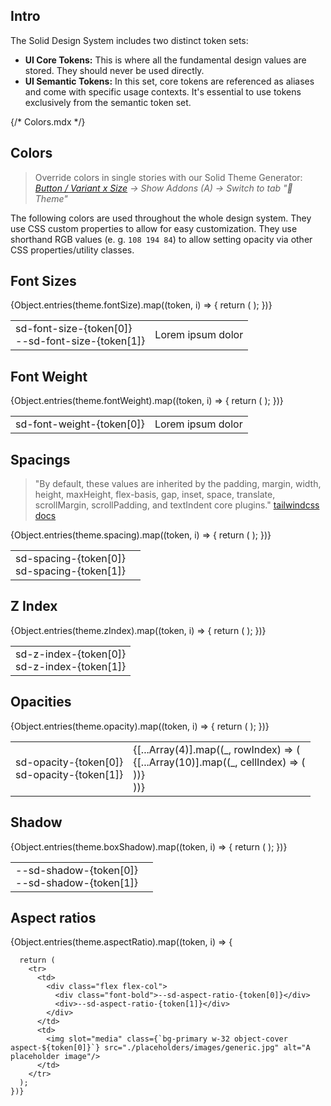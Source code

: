 ## Intro

The Solid Design System includes two distinct token sets:

- **UI Core Tokens:** This is where all the fundamental design values are stored. They should never be used directly.
- **UI Semantic Tokens:** In this set, core tokens are referenced as aliases and come with specific usage contexts. It's essential to use tokens exclusively from the semantic token set.

{/* Colors.mdx */}


<Meta title="Docs/General/Tokens" />

## Colors

> Override colors in single stories with our Solid Theme Generator: _[Button / Variant x Size](../?path=/story/components-sd-button--variant-and-size) → Show Addons (A) → Switch to tab "🎨 Theme"_

The following colors are used throughout the whole design system. They use CSS custom properties to allow for easy customization.
They use shorthand RGB values (e. g. `108 194 84`) to allow setting opacity via other CSS properties/utility classes.

<ColorPalette>
  <ColorItem title="Primary" subtitle="--sd-color-primary-{shade}" colors={theme.color.primary} />
  <ColorItem title="Accent" subtitle="--sd-color-accent-{shade}" colors={theme.color.accent} />
  <ColorItem title="Neutral" subtitle="--sd-color-neutral-{shade}" colors={theme.color.neutral} />
  <ColorItem
    title="Status"
    subtitle="--sd-color-{color}"
    colors={{ success: theme.color.success, warning: theme.color.warning }}
  />
  <ColorItem title="Error" subtitle="--sd-color-error-{shade}" colors={theme.color.error} />
  <ColorItem
    title="Risk"
    subtitle="--sd-color-{color}"
    colors={{
      low: theme.color.risk.low,
      moderate: theme.color.risk.moderate,
      increased: theme.color.risk.increased,
      high: theme.color.risk.high,
      veryhigh: theme.color.risk.veryhigh
    }}
  />
  <ColorItem
    title="Additional"
    subtitle="--sd-color-{color}"
    colors={{ black: theme.color.black, white: theme.color.white }}
  />
</ColorPalette>

## Font Sizes

<table>
  <tbody>
    {Object.entries(theme.fontSize).map((token, i) => {
      return (
        <tr>
          <td>
            <div class="font-bold">sd-font-size-{token[0]}</div>
            <div>--sd-font-size-{token[1]}</div>
          </td>
          <td>
            <div
              class={cx(
                {
                  sm: '!text-sm',
                  base: '!text-base',
                  lg: '!text-lg',
                  xl: '!text-xl',
                  '2xl': '!text-2xl',
                  '3xl': '!text-3xl',
                  '4xl': '!text-4xl'
                }[token[0]]
              )}
            >
              Lorem ipsum dolor
            </div>
          </td>
        </tr>
      );
    })}
  </tbody>
</table>

## Font Weight

<table>
  <tbody>
    {Object.entries(theme.fontWeight).map((token, i) => {
      return (
        <tr>
          <td>
            <div class="font-bold">sd-font-weight-{token[0]}</div>
          </td>
          <td>
            <div class={`font-${token[0]}`}>Lorem ipsum dolor</div>
          </td>
        </tr>
      );
    })}

  </tbody>
</table>

## Spacings

> "By default, these values are inherited by the padding, margin, width, height, maxHeight, flex-basis, gap, inset, space, translate, scrollMargin, scrollPadding, and textIndent core plugins." [tailwindcss docs](https://tailwindcss.com/docs/theme#spacing)

<table>
  <tbody>
    {Object.entries(theme.spacing).map((token, i) => {
      return (
        <tr>
          <td>
            <div class="flex flex-col">
              <div class="font-bold">sd-spacing-{token[0]}</div>
              <div>sd-spacing-{token[1]}</div>
            </div>
          </td>
          <td class="w-[calc(theme('spacing.40')+3rem)]">
            <div class={`bg-primary flex h-10 w-${token[0]}`}></div>
          </td>
        </tr>
      );
    })}
  </tbody>
</table>

## Z Index

<table>
  <tbody>
    {Object.entries(theme.zIndex).map((token, i) => {
      return (
        <tr>
          <td>
            <div class="font-bold">sd-z-index-{token[0]}</div>
            <div>sd-z-index-{token[1]}</div>
          </td>
        </tr>
      );
    })}
  </tbody>
</table>

## Opacities

<table>
  <tbody>
    {Object.entries(theme.opacity).map((token, i) => {
      return (
        <tr>
          <td>
            <div class="flex flex-col">
              <div class="font-bold">sd-opacity-{token[0]}</div>
              <div>sd-opacity-{token[1]}</div>
            </div>
          </td>
          <td>
            <div class={`flex flex-col w-32 opacity-${token[0]}`}>
              {[...Array(4)].map((_, rowIndex) => (
                <div class="flex w-full" key={rowIndex}>
                  {[...Array(10)].map((_, cellIndex) => (
                    <div
                      class={`flex-1 h-4 ${rowIndex % 2 === cellIndex % 2 ? 'bg-white' : 'bg-primary'}`}
                      key={cellIndex}
                    />
                  ))}
                </div>
              ))}
            </div>
          </td>
        </tr>
      );
    })}
  </tbody>
</table>

## Shadow

<table>
  <tbody>
    {Object.entries(theme.boxShadow).map((token, i) => {
      return (
        <tr>
          <td>
            <div class="flex flex-col">
              <div class="font-bold">--sd-shadow-{token[0]}</div>
              <div>--sd-shadow-{token[1]}</div>
            </div>
          </td>
          <td>
            <div class={`bg-primary h-16 w-16 shadow-${token[0]}`}></div>
          </td>
        </tr>
      );
    })}
  </tbody>
</table>

## Aspect ratios

<table>
  <tbody>
    {Object.entries(theme.aspectRatio).map((token, i) => {

      return (
        <tr>
          <td>
            <div class="flex flex-col">
              <div class="font-bold">--sd-aspect-ratio-{token[0]}</div>
              <div>--sd-aspect-ratio-{token[1]}</div>
            </div>
          </td>
          <td>
            <img slot="media" class={`bg-primary w-32 object-cover aspect-${token[0]}`} src="./placeholders/images/generic.jpg" alt="A placeholder image"/>
          </td>
        </tr>
      );
    })}

  </tbody>
</table>
